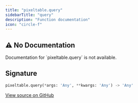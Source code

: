 ```yaml
---
title: "pixeltable.query"
sidebarTitle: "query"
description: "Function documentation"
icon: "circle-f"
---
```

## ⚠️ No Documentation

<Warning>
Documentation for `pixeltable.query` is not available.
</Warning>

## Signature

```python
pixeltable.query(*args: 'Any', **kwargs: 'Any') -> 'Any'
```

<a href="https://github.com/pixeltable/pixeltable/blob/main/pixeltable/func/query_template_function.py#L106" target="_self">View source on GitHub</a>

